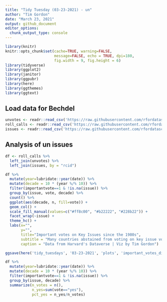 ```yaml
---
title: "Tidy Tuesday (03-23-2021) - un"
author: "Tim Gordon"
date: "March 23, 2021"
output: github_document
editor_options:
  chunk_output_type: console
---
```


```r
library(knitr)
knitr::opts_chunk$set(cache=TRUE, warning=FALSE,
                      message=FALSE, echo = TRUE, dpi=180,
                      fig.width = 9, fig.height = 6)
library(tidyverse)
library(ggplot2)
library(janitor)
library(ggpubr)
library(here)
library(ggthemes)
library(ggtext)
```

## Load data for Bechdel

```r
unvotes <- readr::read_csv('https://raw.githubusercontent.com/rfordatascience/tidytuesday/master/data/2021/2021-03-23/unvotes.csv')
roll_calls <- readr::read_csv('https://raw.githubusercontent.com/rfordatascience/tidytuesday/master/data/2021/2021-03-23/roll_calls.csv')
issues <- readr::read_csv('https://raw.githubusercontent.com/rfordatascience/tidytuesday/master/data/2021/2021-03-23/issues.csv')
```

## Analysis of un issues

```r
df <- roll_calls %>%
  left_join(unvotes) %>%
  left_join(issues, by = "rcid") 

```


```r
df %>%
  mutate(year=lubridate::year(date)) %>%
  mutate(decade = 10 * (year %/% 10)) %>%
  filter(importantvote==1 & !is.na(issue)) %>%
  group_by(issue, vote, decade) %>%
  count() %>% 
  ggplot(aes(decade, n, fill=vote)) +
  geom_col() +
  scale_fill_manual(values=c("#ff8c00", "#b22222", "#228b22")) +
  facet_wrap(~issue) +
  theme_hc() +
  labs(x="",
       y="",
       title="Important votes on Key Issues since the 1980s",
       subtitle = "Many countries abstained from voting on key issue votes like Human Rights and the Palestine conflict",
       caption = "Data from Harvard's Dataverse | Viz by Tim Gordon")

ggsave(here('tidy_tuesdays', '03-23-2021', 'plots', 'important_votes_distribution.jpeg'), width = 20, height=20, units="cm")
```

```r
df %>%
  mutate(year=lubridate::year(date)) %>%
  mutate(decade = 10 * (year %/% 10)) %>%
  filter(importantvote==1 & !is.na(issue)) %>%
  group_by(issue, decade) %>%
  summarize(n_votes = n(),
            n_yes=sum(vote=="yes"),
            pct_yes = n_yes/n_votes)
```


